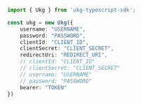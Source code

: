 ```typescript index.ts
import { Ukg } from 'ukg-typescript-sdk';

const ukg = new Ukg({
    username: "USERNAME",
    password: "PASSWORD",
    clientId: "CLIENT_ID",
    clientSecret: "CLIENT_SECRET",
    redirectUri: "REDIRECT_URI",
    // clientId: "CLIENT_ID"
    // clientSecret: "CLIENT_SECRET"
    // username: "USERNAME"
    // password: "PASSWORD"
    bearer: "TOKEN"
})
```